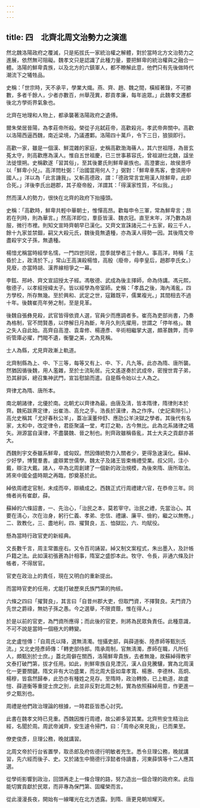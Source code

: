 ```yaml
---
---
---
```

title: 四　北齊北周文治勢力之演進
---




然北魏洛陽政府之覆滅，只是拓拔氏一家統治權之解體，對於當時北方文治勢力之進展，依然無可阻礙。魏孝文只是認識了此種力量，要把鮮卑的統治權與之融合一體。洛陽的鮮卑貴族，以及北方的六鎮軍人，都不瞭解此意，他們只有先後做時代潮流下之犧牲品。

史稱：「世宗時，天不承平，學業大熾。燕、齊、趙、魏之間，橫經著錄，不可勝數，多者千餘人，少者亦數百，州舉茂異，郡貢孝廉，每年逾眾。」此魏孝文遷都後北方學術界氣象也。

北齊在地理和人物上，都承襲著洛陽政府之遺傅。

爾朱榮居晉陽，為孝莊帝所殺。榮從子兆弑莊帝，高歡殺兆，孝武帝奔關中。高歡以洛陽西逼西魏，南近梁境，乃議遷鄴。洛陽四十萬戶，令下三日，狼狽即行。

高歡一家，雖是一個漢、鮮混雜的家庭，史稱高歡渤海蓨人，其六世祖隱，為晉玄菟太守，則高歡應為漢人。惟自五世祖慶，已三世事慕容氏，曾祖湖仕北魏，諡坐法徙懷朔。史稱歡遂「習其俗」，至其後婁氏則鮮卑豪族也。高澄婁出，故侯景呼以「鮮卑小兒」。高洋問杜弼：「治國當用何人？」弼對：「鮮卑車馬客，會須用中國人。」洋以為「此言譏我」。又斬高德政，謂：「德政常言宜用漢人除鮮卑，此即合死。」洋後李氏出趙郡，其子廢帝殷，洋謂其：「得漢家性質，不似我。」

然而漢人的勢力，很快在北齊的政府下抬擡頭。

史稱：「高歡時，鮮卑共輕中華朝士，惟憚高昂。歡每申令三軍，常為鮮卑言；昂若在列時，則為華言。」然高洋即位，羣臣皆漢、魏衣冠。直至末年，洋乃數為胡服，微行市裡。則知文宣時齊朝早已漢化。又齊文宣誅諸元二十五家，殺三千人，餘十九家並禁錮，嗣又大殺元氏，魏後竟無遺種，亦為漢人得勢一因。其後隋文帝盡殺宇文子孫，無遺種。

楊愔尤稱當時經學名懦，一門四世同居，昆季就學者三十餘人。事高洋，時稱「主昏於上，政淸於下。」常山王高演殺楊愔，高殷（廢帝，母李皇后，趙郡李氏女。）見廢，亦當時胡、漢界線相爭之一幕。

李鉉、邢峙、齊文宣詔授太子經。馮敬德、武成為後主擇師，命為侍講。馮元熙，敬德子，以孝經授緯太子。皆以經學為帝室師。史稱：「孝昌之後，海內淆亂，四方學校，所存無幾。至於興和、武定之世，寇難既平，儒業複光。」其間相去不過十年。後魏崔亮年勞之制，至是見革。

後魏自張彝見殺，武官皆得依資人選，官員少而應調者多。崔亮為吏部尚書，乃奏為格制，官不問賢愚，以停解日月為斷，年月久則先擢用，世謂之「停年格」。魏之失人自此始。高齊自高澄、袁韋修、楊遵彥、辛術相繼掌大選，頗革魏弊，而辛術管庫必擢，門閥不遺，衡鑒之美，尤為見稱。

士人為縣，尤見齊政漸上軌道。

北齊制縣為上、中、下三等，每等又有上、中、下，凡九等。此亦為隋、唐所襲。然猶因循後魏，用人濫雜，至於士流恥居。元文遙遂奏於武成帝，密搜世胄子弟，恐其辭訴，總召集神武門，宣旨慰諭而遣。自是縣令始以士人為之。

齊律尤為隋、唐所本。

南北朝諸律，北優於南。北朝尤以齊律為最。由唐及淸，皆本隋律，隋律則本於齊。魏拓跋燾定律，出崔浩、高允之手。浩長於漢律，為之作序。（史記索隙引。）高允史稱其「尤好春秋公羊」，蓋冶漢董仲舒、應劭公羊決獄之學者。其後代有名家，太和中，改定律令，君臣聚議一堂，考訂之勒，古今無比。此為北系諸律之嚆矢。淵源當自漢律，不盡襲魏、晉之制也。則齊政雖稱昏亂，其士大夫之貢獻亦甚大。

西魏則宇文泰雖系鮮卑，或匈奴。然因傳統勢力入關者少，更得急速漢化。蘇綽、少好學，博覽羣書。盧辯累世儒學。魏太子及諸王皆束脩禮受業。叔父同，注小戴，辯注大戴。諸人，卒為北周創建了一個新的政治規模，為後來隋、唐所取法。將來中國全盛時期之再臨，卽奠基於此。

綽依周禮定官制，未成而卒，辯續成之。西魏正式行周禮建六官，在恭帝三年。同脩者尚有崔獻，薛。

蘇綽的六條詔書，一、先治心，「治民之本，莫若宰守。治民之禮，先當治心。其要在淸心，次在治身，躬行仁義、孝弟、忠信、禮讓、廉平、儉約，繼之以無倦。」二、敦教化，三、盡地利，四、擢賢良，五、恤獄訟，六、均賦役。

懸為當時行政官吏的新經典。

文長數千言，周主常置座右。又令百司誦習。綽又制文案程式，朱出墨入，及計帳戶籍之法。此如漢初張蒼為計相事，隋室之盛卽本此。牧守、令長，非通六條及計帳者，不得居官。

官吏在政治上的責任，現在又明白的重新提出。

而當時官吏的任用，尤能打破歷來氏族門第的拘絯。

六條之四曰「擢賢良」，其言曰「自昔州郡大吏，但取門資，不擇賢良。夫門資乃先世之爵祿，無妨子孫之愚。今之選舉，不限資蔭，惟在得人。」

於是以前的官吏，為門資所應得；而此後的官吏，則將為民眾負責任。此種意識，不可不說是當時一個極大的轉變。

北史盧愷傳：「自周氏以降，選無淸濁。愷攝吏部，與薛道衡、陸彥師等甄別氏流。」又北史陸彥師傳：「轉吏部侍郎。隋承周制，官無淸濁，彥師在職，凡所任人，頗甄別於士庶。」蓋北周僻在關西，洛陽鮮卑貴族，去者無幾，故蘇綽得教宇文泰打破門第，拔才任用。如此，則鮮卑族自見湮沉，漢人自見騰驤，實為北周漢化一更要關鍵。隋文非有大功盛業，而北周大臣如韋孝寬、楊惠、李德林、高炯、楊穆，皆翕然歸奉，此恐亦有種姓之見存。至隋時，政治轉換，已上軌道，故盧愷、薛道衡等重提士庶之別，此並非反對北周之制，實為依照蘇綽用意，作更進一步之甄別也。

周禮是他們政治理論的根據，一時君臣皆悉心討究。

此書在魏孝文時已見重。西魏因推行周禮，故公卿多習其業。北齊熊安生精治此經，名聞於周。周武帝滅齊，安生遽令掃門，曰：「周帝必來見我」，已而果至。

僚吏俊彥，旦理公務，晚就講習。

北周文帝於行台省置學，取丞郎及府佐德行明敏者充生。悉令旦理公務，晚就講習，先六經而後子、史。又於諸生中簡德行淳懿者侍讀書，河東薛慎等十二人應其選。

從學術影響到政治，回頭再走上一條合理的路，努力造出一個合理的政府來。此指能切實貢獻於民眾，而非專為保門第、固權榮而言。

從此漫漫長夜，開始有一線曙光在北方透露。到隋、唐更見朝旭耀天。